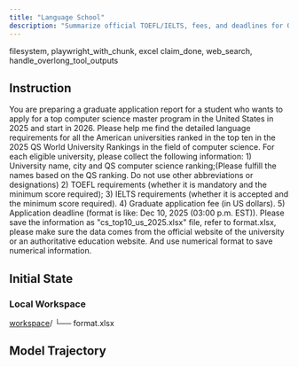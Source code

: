 ```yaml
---
title: "Language School"
description: "Summarize official TOEFL/IELTS, fees, and deadlines for QS CS Top 10 US grad programs into “cs_top10_us_2025.xlsx”."
---
```


<Columns cols={2}>
  <Card title="MCP Server" icon="cloud">
    filesystem, playwright_with_chunk, excel
  </Card>
  <Card title="Local Tool" icon="terminal">
    claim_done, web_search, handle_overlong_tool_outputs
  </Card>
</Columns>

## Instruction

You are preparing a graduate application report for a student who wants to apply for a top computer science master program in the United States in 2025 and start in 2026. Please help me find the detailed language requirements for all the American universities ranked in the top ten in the 2025 QS World University Rankings in the field of computer science. For each eligible university, please collect the following information: 1) University name, city and QS computer science ranking;(Please fulfill the names based on the QS ranking. Do not use other abbreviations or designations) 2) TOEFL requirements (whether it is mandatory and the minimum score required); 3) IELTS requirements (whether it is accepted and the minimum score required). 4) Graduate application fee (in US dollars). 5) Application deadline (format is like: Dec 10, 2025 (03:00 p.m. EST)). Please save the information as "cs_top10_us_2025.xlsx" file, refer to format.xlsx, please make sure the data comes from the official website of the university or an authoritative education website. And use numerical format to save numerical information.

## Initial State

### Local Workspace

<div className="file-tree">
<a href="https://github.com/hkust-nlp/mcpbench_dev/tree/finalpool_dev/tasks/finalpool/language-school/initial_workspace">workspace</a>/
└── format.xlsx
</div>

## Model Trajectory
